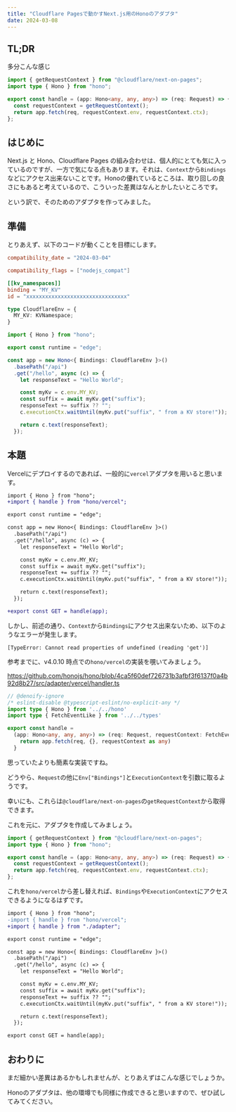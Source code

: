 ```yaml
---
title: "Cloudflare Pagesで動かすNext.js用のHonoのアダプタ"
date: 2024-03-08
---
```


## TL;DR

多分こんな感じ

```typescript
import { getRequestContext } from "@cloudflare/next-on-pages";
import type { Hono } from "hono";

export const handle = (app: Hono<any, any, any>) => (req: Request) => {
  const requestContext = getRequestContext();
  return app.fetch(req, requestContext.env, requestContext.ctx);
};
```

## はじめに

Next.js と Hono、Cloudflare Pages の組み合わせは、個人的にとても気に入っているのですが、一方で気になる点もあります。それは、`Context`から`Bindings`などにアクセス出来ないことです。Honoの優れているところは、取り回しの良さにもあると考えているので、こういった差異はなんとかしたいところです。

という訳で、そのためのアダプタを作ってみました。

## 準備

とりあえず、以下のコードが動くことを目標にします。

```toml
compatibility_date = "2024-03-04"

compatibility_flags = ["nodejs_compat"]

[[kv_namespaces]]
binding = "MY_KV"
id = "xxxxxxxxxxxxxxxxxxxxxxxxxxxxxxxx"
```

```typescript
type CloudflareEnv = {
  MY_KV: KVNamespace;
}
```

```typescript
import { Hono } from "hono";

export const runtime = "edge";

const app = new Hono<{ Bindings: CloudflareEnv }>()
  .basePath("/api")
  .get("/hello", async (c) => {
    let responseText = "Hello World";

    const myKv = c.env.MY_KV;
    const suffix = await myKv.get("suffix");
    responseText += suffix ?? "";
    c.executionCtx.waitUntil(myKv.put("suffix", " from a KV store!"));

    return c.text(responseText);
  });
```

## 本題

Vercelにデプロイするのであれば、一般的に`vercel`アダプタを用いると思います。

```diff typescript
import { Hono } from "hono";
+import { handle } from "hono/vercel";

export const runtime = "edge";

const app = new Hono<{ Bindings: CloudflareEnv }>()
  .basePath("/api")
  .get("/hello", async (c) => {
    let responseText = "Hello World";

    const myKv = c.env.MY_KV;
    const suffix = await myKv.get("suffix");
    responseText += suffix ?? "";
    c.executionCtx.waitUntil(myKv.put("suffix", " from a KV store!"));

    return c.text(responseText);
  });

+export const GET = handle(app);
```

しかし、前述の通り、`Context`から`Bindings`にアクセス出来ないため、以下のようなエラーが発生します。

```plaintext
[TypeError: Cannot read properties of undefined (reading 'get')]
```

参考までに、v4.0.10 時点での`hono/vercel`の実装を覗いてみましょう。

https://github.com/honojs/hono/blob/4ca5f60def726731b3afbf3f6137f0a4b92d8b27/src/adapter/vercel/handler.ts

```typescript
// @denoify-ignore
/* eslint-disable @typescript-eslint/no-explicit-any */
import type { Hono } from '../../hono'
import type { FetchEventLike } from '../../types'

export const handle =
  (app: Hono<any, any, any>) => (req: Request, requestContext: FetchEventLike) => {
    return app.fetch(req, {}, requestContext as any)
  }
```

思っていたよりも簡素な実装ですね。

どうやら、`Request`の他に`Env["Bindings"]`と`ExecutionContext`を引数に取るようです。

幸いにも、これらは`@cloudflare/next-on-pages`の`getRequestContext`から取得できます。

これを元に、アダプタを作成してみましょう。

```typescript
import { getRequestContext } from "@cloudflare/next-on-pages";
import type { Hono } from "hono";

export const handle = (app: Hono<any, any, any>) => (req: Request) => {
  const requestContext = getRequestContext();
  return app.fetch(req, requestContext.env, requestContext.ctx);
};
```

これを`hono/vercel`から差し替えれば、`Bindings`や`ExecutionContext`にアクセスできるようになるはずです。

```diff typescript
import { Hono } from "hono";
-import { handle } from "hono/vercel";
+import { handle } from "./adapter";

export const runtime = "edge";

const app = new Hono<{ Bindings: CloudflareEnv }>()
  .basePath("/api")
  .get("/hello", async (c) => {
    let responseText = "Hello World";

    const myKv = c.env.MY_KV;
    const suffix = await myKv.get("suffix");
    responseText += suffix ?? "";
    c.executionCtx.waitUntil(myKv.put("suffix", " from a KV store!"));

    return c.text(responseText);
  });

export const GET = handle(app);
```

## おわりに

まだ細かい差異はあるかもしれませんが、とりあえずはこんな感じでしょうか。

Honoのアダプタは、他の環墫でも同様に作成できると思いますので、ぜひ試してみてください。

